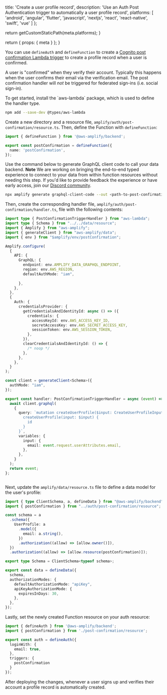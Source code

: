
  title: 'Create a user profile record',
  description:
    'Use an Auth Post Authentication trigger to automatically a user profile record',
  platforms: [
    'android',
    'angular',
    'flutter',
    'javascript',
    'nextjs',
    'react',
    'react-native',
    'swift',
    'vue'
  ]
};

  return getCustomStaticPath(meta.platforms);
}

  return {
    props: {
      meta
    }
  };
}


You can use `defineAuth` and `defineFunction` to create a [Cognito post confirmation Lambda trigger](https://docs.aws.amazon.com/cognito/latest/developerguide/user-pool-lambda-post-confirmation.html) to create a profile record when a user is confirmed.

<Callout info>

A user is "confirmed" when they verify their account. Typically this happens when the user confirms their email via the verification email. The post confirmation handler will _not_ be triggered for federated sign-ins (i.e. social sign-in).

</Callout>
To get started, install the `aws-lambda` package, which is used to define the handler type.

```bash title="Terminal" showLineNumbers={false}
npm add --save-dev @types/aws-lambda
```

Create a new directory and a resource file, `amplify/auth/post-confirmation/resource.ts`. Then, define the Function with `defineFunction`:

```ts title="amplify/auth/post-confirmation/resource.ts"
import { defineFunction } from '@aws-amplify/backend';

export const postConfirmation = defineFunction({
  name: 'postConfirmation',
});
```

Use the command below to generate GraphQL client code to call your data backend.
<Callout info>
**Note** We are working on bringing the end-to-end typed experience to connect to your data from within function resources without needing this step. If you'd like to provide feedback the experience or have early access, join our [Discord community](https://discord.gg/amplify).
</Callout>

```sh title="Terminal" showLineNumbers={false}
npx amplify generate graphql-client-code --out <path-to-post-confirmation-handler-dir>/graphql

```

Then, create the corresponding handler file, `amplify/auth/post-confirmation/handler.ts`, file with the following contents:

```ts title="amplify/auth/post-confirmation/handler.ts"
import type { PostConfirmationTriggerHandler } from "aws-lambda";
import type { Schema } from "../../data/resource";
import { Amplify } from "aws-amplify";
import { generateClient } from "aws-amplify/data";
import { env } from "$amplify/env/postConfirmation";

Amplify.configure(
  {
    API: {
      GraphQL: {
        endpoint: env.AMPLIFY_DATA_GRAPHQL_ENDPOINT,
        region: env.AWS_REGION,
        defaultAuthMode: "iam",
        
      },
    },
  },
  {
    Auth: {
      credentialsProvider: {
        getCredentialsAndIdentityId: async () => ({
          credentials: {
            accessKeyId: env.AWS_ACCESS_KEY_ID,
            secretAccessKey: env.AWS_SECRET_ACCESS_KEY,
            sessionToken: env.AWS_SESSION_TOKEN,
          },
        }),
        clearCredentialsAndIdentityId: () => {
          /* noop */
        },
      },
    },
  }
);

const client = generateClient<Schema>({
  authMode: "iam",
});

export const handler: PostConfirmationTriggerHandler = async (event) => {
  await client.graphql(
    {
      query: `mutation createUserProfile($input: CreateUserProfileInput!) {
        createUserProfile(input: $input) {
          id
        }
      }`,
      variables: {
        input: {
          email: event.request.userAttributes.email,
        },
      },
    }
  );  
  return event;
};



```


Next, update the `amplify/data/resource.ts` file to define a data model for the user's profile:

```ts title="amplify/data/resource.ts"
import { type ClientSchema, a, defineData } from "@aws-amplify/backend";
import { postConfirmation } from "../auth/post-confirmation/resource";

const schema = a
  .schema({
    UserProfile: a
      .model({
        email: a.string(),
      })
      .authorization((allow) => [allow.owner()]),
  })
  .authorization((allow) => [allow.resource(postConfirmation)]);

export type Schema = ClientSchema<typeof schema>;

export const data = defineData({
  schema,
  authorizationModes: {
    defaultAuthorizationMode: "apiKey",
    apiKeyAuthorizationMode: {
      expiresInDays: 30,
    },
  },
});

```
Lastly, set the newly created Function resource on your auth resource:

```ts title="amplify/auth/resource.ts"
import { defineAuth } from '@aws-amplify/backend';
import { postConfirmation } from './post-confirmation/resource';

export const auth = defineAuth({
  loginWith: {
    email: true,
  },
  triggers: {
    postConfirmation
  }
});
```

After deploying the changes, whenever a user signs up and verifies their account a profile record is automatically created.
